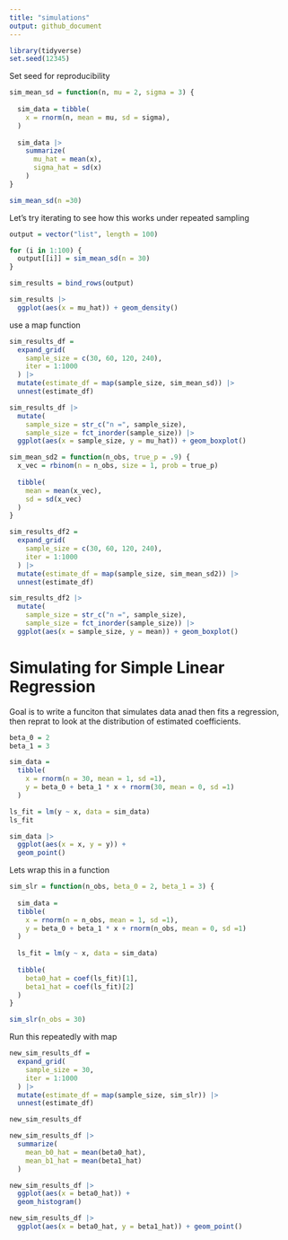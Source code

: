 ```yaml
---
title: "simulations"
output: github_document
---
```


```r
library(tidyverse)
set.seed(12345)
```

Set seed for reproducibility

```r
sim_mean_sd = function(n, mu = 2, sigma = 3) {
  
  sim_data = tibble(
    x = rnorm(n, mean = mu, sd = sigma),
  )
  
  sim_data |> 
    summarize(
      mu_hat = mean(x),
      sigma_hat = sd(x)
    )
}
```

```r
sim_mean_sd(n =30)
```

Let's try iterating to see how this works under repeated sampling

```r
output = vector("list", length = 100)

for (i in 1:100) {
  output[[i]] = sim_mean_sd(n = 30)
}

sim_results = bind_rows(output)

sim_results |> 
  ggplot(aes(x = mu_hat)) + geom_density()
```


use a map function 

```r
sim_results_df = 
  expand_grid(
    sample_size = c(30, 60, 120, 240),
    iter = 1:1000
  ) |> 
  mutate(estimate_df = map(sample_size, sim_mean_sd)) |> 
  unnest(estimate_df)

sim_results_df |> 
  mutate(
    sample_size = str_c("n =", sample_size),
    sample_size = fct_inorder(sample_size)) |> 
  ggplot(aes(x = sample_size, y = mu_hat)) + geom_boxplot()
```

```r
sim_mean_sd2 = function(n_obs, true_p = .9) {
  x_vec = rbinom(n = n_obs, size = 1, prob = true_p)
  
  tibble(
    mean = mean(x_vec),
    sd = sd(x_vec)
  )
}

sim_results_df2 = 
  expand_grid(
    sample_size = c(30, 60, 120, 240),
    iter = 1:1000
  ) |> 
  mutate(estimate_df = map(sample_size, sim_mean_sd2)) |> 
  unnest(estimate_df)

sim_results_df2 |> 
  mutate(
    sample_size = str_c("n =", sample_size),
    sample_size = fct_inorder(sample_size)) |> 
  ggplot(aes(x = sample_size, y = mean)) + geom_boxplot()
```


# Simulating for Simple Linear Regression
Goal is to write a funciton that simulates data anad then fits a regression, then reprat to look at the distribution of estimated coefficients.


```r
beta_0 = 2
beta_1 = 3

sim_data = 
  tibble(
    x = rnorm(n = 30, mean = 1, sd =1),
    y = beta_0 + beta_1 * x + rnorm(30, mean = 0, sd =1)
  )

ls_fit = lm(y ~ x, data = sim_data)
ls_fit

sim_data |> 
  ggplot(aes(x = x, y = y)) +
  geom_point()

```

Lets wrap this in a function

```r
sim_slr = function(n_obs, beta_0 = 2, beta_1 = 3) {
  
  sim_data = 
  tibble(
    x = rnorm(n = n_obs, mean = 1, sd =1),
    y = beta_0 + beta_1 * x + rnorm(n_obs, mean = 0, sd =1)
  )
  
  ls_fit = lm(y ~ x, data = sim_data)
  
  tibble(
    beta0_hat = coef(ls_fit)[1],
    beta1_hat = coef(ls_fit)[2]
  )
}

sim_slr(n_obs = 30)
```

Run this repeatedly with map

```r
new_sim_results_df = 
  expand_grid(
    sample_size = 30, 
    iter = 1:1000
  ) |> 
  mutate(estimate_df = map(sample_size, sim_slr)) |> 
  unnest(estimate_df)

new_sim_results_df

```

```r
new_sim_results_df |> 
  summarize(
    mean_b0_hat = mean(beta0_hat),
    mean_b1_hat = mean(beta1_hat)
  )

new_sim_results_df |> 
  ggplot(aes(x = beta0_hat)) + 
  geom_histogram()

new_sim_results_df |> 
  ggplot(aes(x = beta0_hat, y = beta1_hat)) + geom_point()
```

